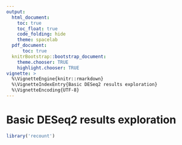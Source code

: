 ```yaml
---
output:
  html_document:
    toc: true
    toc_float: true
    code_folding: hide
    theme: spacelab
  pdf_document:
      toc: true
  knitrBootstrap::bootstrap_document:
    theme.chooser: TRUE
    highlight.chooser: TRUE
vignette: >
  %\VignetteEngine{knitr::rmarkdown}
  %\VignetteIndexEntry{Basic DESeq2 results exploration}
  %\VignetteEncoding{UTF-8}
---
```



Basic DESeq2 results exploration
=================================

```r
library('recount')
```
